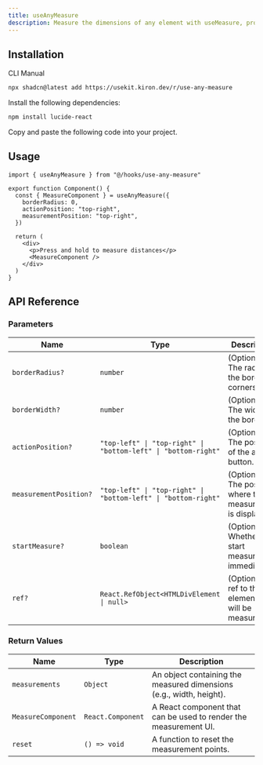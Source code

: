 ```yaml
---
title: useAnyMeasure
description: Measure the dimensions of any element with useMeasure, providing options to track changes and observe the element.
---
```


<ComponentPreview name="use-any-measure-demo" />

## Installation

<Tabs defaultValue="cli">

<TabsList>
  <TabsTrigger value="cli">CLI</TabsTrigger>
  <TabsTrigger value="manual">Manual</TabsTrigger>
</TabsList>

<TabsContent value="cli">

```bash
npx shadcn@latest add https://usekit.kiron.dev/r/use-any-measure
```

</TabsContent>

<TabsContent value="manual">

<Steps>

<Step>Install the following dependencies:</Step>

```bash
npm install lucide-react
```

<Step>Copy and paste the following code into your project.</Step>

<ComponentSource name="use-any-measure" />

</Steps>

</TabsContent>

</Tabs>

## Usage

```tsx {1, 4-8}
import { useAnyMeasure } from "@/hooks/use-any-measure"

export function Component() {
  const { MeasureComponent } = useAnyMeasure({
    borderRadius: 0,
    actionPosition: "top-right",
    measurementPosition: "top-right",
  })

  return (
    <div>
      <p>Press and hold to measure distances</p>
      <MeasureComponent />
    </div>
  )
}
```

## API Reference

### Parameters

| Name                   | Type                                                           | Description                                                 | Default         |
| ---------------------- | -------------------------------------------------------------- | ----------------------------------------------------------- | --------------- |
| `borderRadius?`        | `number`                                                       | (Optional) The radius of the border corners.                | `0.5`           |
| `borderWidth?`         | `number`                                                       | (Optional) The width of the border.                         | `1`             |
| `actionPosition?`      | `"top-left" \| "top-right" \| "bottom-left" \| "bottom-right"` | (Optional) The position of the action button.               | `"top-right"`   |
| `measurementPosition?` | `"top-left" \| "top-right" \| "bottom-left" \| "bottom-right"` | (Optional) The position where the measurement is displayed. | `"bottom-left"` |
| `startMeasure?`        | `boolean`                                                      | (Optional) Whether to start measuring immediately.          | `false`         |
| `ref?`                 | `React.RefObject<HTMLDivElement \| null>`                      | (Optional) A ref to the element that will be measured.      | -               |

### Return Values

| Name               | Type              | Description                                                         |
| ------------------ | ----------------- | ------------------------------------------------------------------- |
| `measurements`     | `Object`          | An object containing the measured dimensions (e.g., width, height). |
| `MeasureComponent` | `React.Component` | A React component that can be used to render the measurement UI.    |
| `reset`            | `() => void`      | A function to reset the measurement points.                         |
